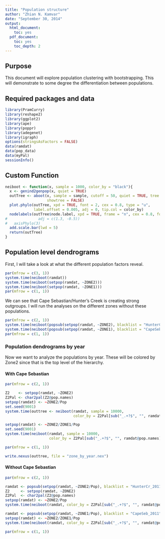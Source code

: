 ```yaml
---
title: "Population structure"
author: "Zhian N. Kamvar"
date: "September 30, 2014"
output:
  html_document:
    toc: yes
  pdf_document:
    toc: yes
    toc_depth: 2
---
```


Purpose
-------

This document will explore population clustering with bootstrapping. This will
demonstrate to some degree the differentiation between populations.

Required packages and data
--------

```r
library(PramCurry)
library(reshape2)
library(ggplot2)
library(ape)
library(poppr)
library(adegenet)
library(igraph)
options(stringsAsFactors = FALSE)
data(ramdat)
data(pop_data)
data(myPal)
sessionInfo()
```


Custom Function
------
```r
neiboot <- function(x, sample = 1000, color_by = "black"){
  x <- genind2genpop(x, quiet = TRUE)
  outTree <- aboot(x, sample = sample, cutoff = 50, quiet = TRUE, tree = "nj",
                   showtree = FALSE)
  plot.phylo(outTree, xpd = TRUE, font = 2, cex = 0.8, type = "u",
             label.offset = 0.005, adj = 0, tip.col = color_by)
  nodelabels(outTree$node.label, xpd = TRUE, frame = "n", cex = 0.8, font = 3)#,
#              adj = c(1.3, -0.5))
#   axisPhylo(3)
  add.scale.bar(lwd = 5)
  return(outTree)
}
```


Population level dendrograms
--------

First, I will take a look at what the different population factors reveal.

```r
par(mfrow = c(3, 1))
system.time(neiboot(ramdat))
system.time(neiboot(setpop(ramdat, ~ZONE2)))
system.time(neiboot(setpop(ramdat, ~ZONE1)))
par(mfrow = c(1, 1))
```

We can see that Cape Sebastian/Hunter's Creek is creating strong outgroups.
I will run the analyses on the different zones without these populations.

```r
par(mfrow = c(2, 1))
system.time(neiboot(popsub(setpop(ramdat, ~ZONE2), blacklist = "HunterCr")))
system.time(neiboot(popsub(setpop(ramdat, ~ZONE1), blacklist = "CapeSeb")))
par(mfrow = c(1, 1))
```

### Population dendrograms by year

Now we want to analyze the populations by year. These will be colored by Zone2
since that is the top level of the hierarchy.

#### With Cape Sebastian

```r
par(mfrow = c(2, 1))

Z2    <- setpop(ramdat, ~ZONE2)
Z2Pal <- char2pal(Z2@pop.names)
setpop(ramdat) <- ~ZONE2/Pop
set.seed(9001)
system.time(outtree <- neiboot(ramdat, sample = 10000,
                               color_by = Z2Pal[sub("_.+?$", "", ramdat@pop.names)]))

setpop(ramdat) <- ~ZONE2/ZONE1/Pop
set.seed(9001)
system.time(neiboot(ramdat, sample = 10000, 
                    color_by = Z2Pal[sub("_.+?$", "", ramdat@pop.names)]))

par(mfrow = c(1, 1))

write.nexus(outtree, file = "zone_by_year.nex")
```

#### Without Cape Sebastian

```r

par(mfrow = c(2, 1))

ramdat <- popsub(setpop(ramdat, ~ZONE2/Pop), blacklist = "HunterCr_2011")
Z2     <- setpop(ramdat, ~ZONE2)
Z2Pal  <- char2pal(Z2@pop.names)
setpop(ramdat) <- ~ZONE2/Pop
system.time(neiboot(ramdat, color_by = Z2Pal[sub("_.+?$", "", ramdat@pop.names)]))

ramdat <- popsub(setpop(ramdat, ~ZONE1/Pop), blacklist = "CapeSeb_2011")
setpop(ramdat) <- ~ZONE2/ZONE1/Pop
system.time(neiboot(ramdat, color_by = Z2Pal[sub("_.+?$", "", ramdat@pop.names)]))

par(mfrow = c(1, 1))


```